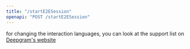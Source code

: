 ```yaml
---
title: "/startE2ESession"
openapi: "POST /startE2ESession"
---
```


for changing the interaction languages, you can look at the support list on [Deepgram's website](https://developers.deepgram.com/docs/models-languages-overview)
